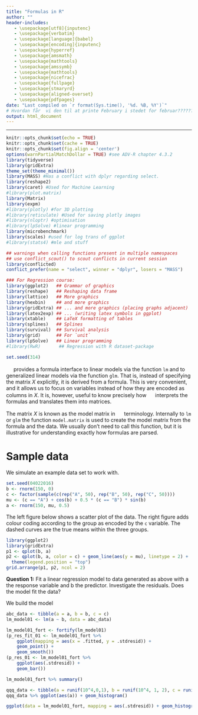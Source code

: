 ```yaml
---
title: "Formulas in R"
author: ""
header-includes:
   - \usepackage[utf8]{inputenc}
   - \usepackage{verbatim}
   - \usepackage[language]{babel}
   - \usepackage[encoding]{inputenc}
   - \usepackage{hyperref}
   - \usepackage{amsmath}
   - \usepackage{mathtools}
   - \usepackage{amssymb}
   - \usepackage{mathtools}
   - \usepackage{nicefrac}
   - \usepackage{fullpage}
   - \usepackage{stmaryrd}
   - \usepackage{aligned-overset}
   - \usepackage{pdfpages}
date: "Last compiled on `r format(Sys.time(), '%d. %B, %Y')`"
# Hvordan får  vi den til at printe February i stedet for februar??????
output: html_document
---
```


------------------------------------------------------------------------

```{=html}
<!-- RMD/RStudio tips:
1. CTRL+SHIFT+C RMD-comments-out the selected lines, with in a standard HTML comment-out format. 

2. CTRL+ALT+I inserts a new r codechunck

3. Pressing CTRL+SHIFT+ENTER when over a code chunck gives you a preview of the results of the chunck

4. CTRL+SHIFT+K gives you a preview of the entire resulting HTML file.

5. Note the different results of '#HS 1' and 
'# HS 1' (without the '') in the output

6. It is possible to compile regular R-scripts into Rmd files - this is done by pressing CTRL+SHIFT+K while attending any R-script. <<<- Though this apparently doesn't work for HS Problems.R for some reason!?!?!? ->>>

7. Selective use of the echo=c(...) option within code chuncks allows assignment of a variable, to show the assignment in the knitted document, and showing the value of the assignment seamlessly as well - see HS2.3

8. It is possible to include results of R-analysis such as summary statistics in LaTeX-equations in RMD, see HS2.3

9. Adding fig.align="center" to a code chunk centers any figures generated by the chunck.

9.1 note that properties of codechunks seem casesensitive; fig.align="center" centers a figure, but fig.align="Center" (with capital C) doesn't

10. A new subtitle needs a blank line before itself: 
'works:

#### HS 7
'

'doesn't:
blablabla
#### HS 7
'

'doesn't either:
<!-- blablabla ->
#### HS 7
'
11. Pressing F7 when marking, or hovering over a word will spellcheck the word

12. CTRL + - (minus) zooms out, CTRL + + (plus) zooms in

13. CTRL + D Deletes the current line, or current selection of lines

14.    THE FOLLOWING SOURCE EDITOR FOLDING METHODS:
14.1   Collapse current fold: ALT + L
14.1.1 Expand current fold: SHIFT + ALT + L
14.2   Collapse "all" subfolds: ALT + O <- !?!! Note that this leaves a small letter 'o' in the text !!?!
14.2.1 Expand "all" subfolds: SHIFT + ALT + O
14.3   Collapse all other folds: ALT + 0 (zero)

15. SHIFT + ALT + J allows you to jump to specific parts of the document

16. Writing a new line with '...' will cause all previous output to be hidden in the knittet document

17. 

18. Note that 'attach' only has the scope of the current R-chunck.

19. One way to get pdf printout is to compile a html-printout, and then, in-browser, 'print' the HTML page      as a pdf.

20. CTRL + SHIFT + M gives the pipe operator.

21. Pressing CTRL + F3 searches on the selected word.

22. ALT + SHIFT + DOWN copies a line to below.

23. CTRL + ALT + K highlights all similar words in block for editing.

24. One might consider switching to Quarto documents as opposed to rmd: https://quarto.org/docs/computations/r.html
-->
```

```{=html}
<!-- R tips:

1. Writing (q<-5) around R code, will both assign and print the code upon assignment 

2. `utils::browseURL(getwd())` opens the working directory, or file location if run in file, using windows explorer

3. The conflicted package gives warnings when called function names appear in multiple namespaces

4. options() provides various global parameters that one may change for the R session.

5. rm() gives you the ability to deallocate memory for a stored R-object, such as a variable

6. ?scale_colour_discrete showcases a way of changing default colour scheme of ggplot

-->
```

```{=html}
<!-- git/shell tips:

1. `git commit -a -m "commit message"` as implemented within the (git) terminal (can be accessed within the git menu in RStudio via the "More" (gear icon)) commits all (-a) files within the perview of git using the message (-m) "commit message"

2. `git push` as implemented within the (git) terminal pushes the commit, as standard and when in a RProject, to the repository's main branch, unless otherwise specified.

3. mv 'filename_old' 'filename_new' used within the shell/terminal will change the name of a file.
-->
```

<!-- ---?--- How do I create a closeable Rmd section, such that I do not have to scroll through the LaTeX commands each time? - !!! Can be done with '-----' through this also creates a line in the knittet document. -->

<!-- How do I publish and share the HTML as a viewable (and linkable) website - this can be done through github? -->

<!-- How can I share R markdown files such that multiple people can edit them at the same time? -->

<!-- Do we need parindent controls as in LaTeX? -->

<!-- Use of the cache function to reduce recompile times -->

<!-- How to close current subsection with a keyboard shortcut? How to close subsubsections,...? - !!!See RMD tip 14!!! -->

<!-- Chunk naming? -->

<!-- How to define variables such that they have scope within their own ## segment? -->

<!-- How do I delete all non-needed variables for each new section in R??? -->

<!-- LaTeX commands -->

\newcommand{\C}{\mathbb{C}}

<!--- Komplekse tal --->

\newcommand{\R}{\mathbb{R}}

<!--- Reelle tal--->

\newcommand{\Q}{\mathbb{Q}}

<!---Rationelle tal--->

\newcommand{\Z}{\mathbb{Z}}

<!---Hele tal--->

\newcommand{\N}{\mathbb{N}}

<!---Naturlige tal--->

\newcommand{\E}{\mathbb{E}}

<!---mean--->

\newcommand{\F}{\mathbb{F}}

<!---Baggrundsrum sigma-alg--->

\newcommand{\B}{\mathbb{B}}

<!---Borel sigma--->

\newcommand{\K}{\mathbb{K}}

<!---Generel field--->

\newcommand{\RB}{\overline{\R}}

<!---Udvidede reelle tal--->

\newcommand{\ms}[1]{\mathscr{#1}}
\newcommand{\mc}[1]{\mathcal{#1}}


\newcommand{\mf}[1]{\mathfrak{#1}}


<!---Arrows -->

\newcommand{\ra}{\rightarrow}

<!---Konvergens pil højre -->

\newcommand{\nra}{\nrightarrow}

<!---ikke Konvergens pil højre -->

\newcommand{\la}{\leftarrow}

<!---Konv pil venstre -->

\newcommand{\nla}{\nleftarrow}

<!---ikke Konvergens pil venstre -->

\newcommand{\lra}{\leftrightarrow}

<!---højre venstre pil -->

\newcommand{\nlra}{\nleftrightarrow}

<!---ikke højre venstre pil -->

\newcommand{\hra}{\hookrightarrow}

<!---Injektiv  pil højre -->

\newcommand{\Ra}{\Rightarrow}

<!---Implikations pil højre -->

\newcommand{\Lra}{\Leftrightarrow}

<!---Bi-implikations pil -->

\newcommand{\Uda}{\Updownarrow}

<!---Bi-implikations pil (op og ned) -->

\newcommand{\Da}{\Downarrow}

<!---implikations pil (ned) -->


\newcommand{\inse}{\overset{\cdot}{=}} <!--- Insert values in calculation -->

\newcommand{\eqd}{\overset{d.}{=}}

<!--- Parenteser --->

\newcommand{\lrp}[1]{\mathopen{}\left({#1}\right)\mathclose{}}

<!-- \left("STUFF"\right) -->

\newcommand{\lrc}[1]{\mathopen{}\left\{{#1}\right\}\mathclose{}}

<!-- \left\{"STUFF"\right\} -->

\newcommand{\lrs}[1]{\mathopen{}\left[{#1}\right]\mathclose{}}

<!-- \left["STUFF"\right] -->

\newcommand{\lrb}[1]{\mathopen{}\left|{#1}\right|\mathclose{}}

<!-- \left|"STUFF"\right| -->

\newcommand{\inner}[2]{\mathopen{}\left\langle #1, #2 \right\rangle\mathclose{}}

<!-- <\left"STUFF1","STUFF2"\right> -->

\newcommand{\norm}[1]{\mathopen{}\left\lVert#1\right\rVert\mathclose{}}

<!-- \left||"STUFF"\right|| -->

\newcommand{\floor}[1]{\lfloor #1 \rfloor}

<!---Floor function --->

\newcommand{\ceil}[1]{\lceil #1 \rceil}

<!---ceil --->

<!--- Farver --->

\newcommand{\blue}[1]{\textcolor{blue}{{#1}}}

<!--- Turning text blue --->

\newcommand{\red}[1]{\textcolor{red}{{#1}}}

<!--- Turning text red --->

\newcommand{\green}[1]{\textcolor{green}{{#1}}}

<!--- Turning text green --->

\newcommand{\purple}[1]{\textcolor{purple}{{#1}}}

<!--- Turning text purple --->

\newcommand{\cyan}[1]{\textcolor{cyan}{{#1}}}

<!--- Turning text cyan --->

\newcommand{\orange}[1]{\textcolor{orange}{{#1}}}

<!--- Turning text orange --->

<!--- Oversetting bold accents --->

\newcommand{\boldhat}[1]{\mathbf{\hat{\text{$#1$}}}}
\newcommand{\boldbar}[1]{\mathbf{\bar{\text{$#1$}}}}
\newcommand{\boldtilde}[1]{\mathbf{\tilde{\text{$#1$}}}}
\newcommand{\boldcheck}[1]{\mathbf{\check{\text{$#1$}}}}
\newcommand{\indep}{\perp \!\!\! \perp}

<!---independence --->


\newcommand{\colvec}[1]{\begin{pmatrix}{#1}\end{pmatrix}}

<!-- Begin column vector - Doesn't seem to work with non-column vectors...-->

\newcommand{\nd}[2]{\mc{N}\lrp{{#1},{#2}}}

<!-- Normal distribution -->

\newcommand{\dnd}[2]{\sim\mc{N}\lrp{{#1},{#2}}}

<!-- Distributed as Normal distribution -->

\newcommand{\wnd}[3]{\frac{1}{\sqrt{2\pi\cdot {#3}}}e^{-\frac{1}{2}\frac{\lrp{{#1}-{#2}}^2}{{#3}}}}

<!-- With normal density (prob = #1, mean = #2, variance = #3 -->

<!-- \newcommand{\Rlogo}{![](../Data/R_logo.png){#id .class width=auto height=16px} } <!-- R logo implemented in text -->

<!-- Image insertion alla LaTeX doesn't seem to work too well..., but inserting the above gives the desired effect. -->
<!-- ![](./figures_images/R_logo.png){#id .class width=auto height=16px} -->



```r
knitr::opts_chunk$set(echo = TRUE)
knitr::opts_chunk$set(cache = TRUE)
knitr::opts_chunk$set(fig.align = 'center')
options(warnPartialMatchDollar = TRUE) #see ADV-R chapter 4.3.2
library(tidyverse)
library(gridExtra)
theme_set(theme_minimal())
library(MASS) #Has a conflict with dplyr regarding select.
library(reshape2)
library(caret) #Used for Machine Learning
#library(plot.matrix) 
library(Matrix)
library(expm)
#library(plotly) #for 3D plotting
#library(reticulate) #Used for saving plotly images
#library(nloptr) #optimisation
#library(lpSolve) #linear programming
library(microbenchmark)
library(scales) #used for log trans of ggplot
#library(stats4) #mle and stuff

## warnings when calling functions present in multiple namespaces
## use conflict_scout() to scout conflicts in current session
library(conflicted) 
conflict_prefer(name = "select", winner = "dplyr", losers = "MASS")

### For Regression course:
library(ggplot2)   ## Grammar of graphics
library(reshape)   ## Reshaping data frame
library(lattice)   ## More graphics
library(hexbin)    ## and more graphics
library(gridExtra) ## ... and more graphics (placing graphs adjacent)
library(latex2exp) ## ... (writing latex symbols in ggplot)
library(xtable)    ## LaTeX formatting of tables
library(splines)   ## Splines
library(survival)  ## Survival analysis
library(grid)      ## For `unit`
library(lpSolve)   ## Linear programming
#library(RwR)       ## Regression with R dataset-package

set.seed(314)
```

![](./figures_images/R_logo.png){#id .class width=auto height=16px} provides a formula interface to linear models via the function `lm` and to generalized linear models via the function `glm`. That is, instead of specifying the matrix $X$ explicitly, it is derived from a formula. This is very convenient, and it allows us to focus on variables instead of how they are encoded as columns in $X.$ It is, however, useful to know precisely how ![](./figures_images/R_logo.png){#id .class width=auto height=16px} interprets the formulas and translates them into matrices.

The matrix $X$ is known as the model matrix in ![](./figures_images/R_logo.png){#id .class width=auto height=16px} terminology. Internally to `lm` or `glm` the function `model.matrix` is used to create the model matrix from the formula and the data. We usually don’t need to call this function, but it is illustrative for understanding exactly how formulas are parsed.

# Sample data
We simulate an example data set to work with.


```r
set.seed(04022016)
b <- rnorm(150, 0)
c <- factor(sample(c(rep("A", 50), rep("B", 50), rep("C", 50))))
mu <- (c == "A") + cos(b) + 0.5 * (c == "B") * sin(b)
a <- rnorm(150, mu, 0.5)
```

The left figure below shows a scatter plot of the data. The right figure adds colour coding according to the group as encoded by the `c` variable. The dashed curves are the true means within the three groups.

```r
library(ggplot2)
library(gridExtra)
p1 <- qplot(b, a)
p2 <- qplot(b, a, color = c) + geom_line(aes(y = mu), linetype = 2) +
  theme(legend.position = "top")
grid.arrange(p1, p2, ncol = 2)
```


**Question 1:** Fit a linear regression model to data generated as above with a the response variable and b the predictor. Investigate the residuals. Does the model fit the data?

We build the model
```r
abc_data <- tibble(a = a, b = b, c = c)
lm_model01 <- lm(a ~ b, data = abc_data)
```

```r
lm_model01_fort <- fortify(lm_model01)
(p_res_fit_01 <- lm_model01_fort %>%
    ggplot(mapping = aes(x = .fitted, y = .stdresid)) +
    geom_point() +
    geom_smooth())
(p_res_01 <- lm_model01_fort %>%
    ggplot(aes(.stdresid)) +
    geom_bar())
```


```r
lm_model01_fort %>% summary()
```
```r
qqq_data <- tibble(a = runif(10^4,0,1), b = runif(10^4, 1, 2), c = runif(10^4, 2, 3))
qqq_data %>% ggplot(aes(a)) + geom_histogram()
```


```r
ggplot(data = lm_model01_fort, mapping = aes(.stdresid)) + geom_histogram(bins = 40)
```







